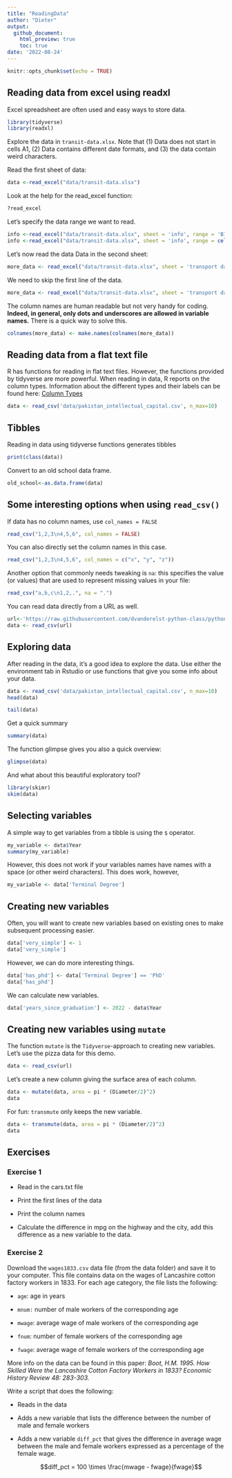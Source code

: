 ```yaml
---
title: "ReadingData"
author: "Dieter"
output: 
  github_document:
    html_preview: true
    toc: true
date: '2022-08-24'
---
```


```r
knitr::opts_chunk$set(echo = TRUE)
```

## Reading data from excel using readxl

Excel spreadsheet are often used and easy ways to store data.

```r
library(tidyverse)
library(readxl)
```

Explore the data in `transit-data.xlsx`. Note that (1) Data does not start in cells A1, (2) Data contains different date formats, and (3) the data contain weird characters.

Read the first sheet of data:

```r
data <-read_excel("data/transit-data.xlsx")
```

Look at the help for the read_excel function:

```r
?read_excel
```

Let's specify the data range we want to read.

```r
info <-read_excel("data/transit-data.xlsx", sheet = 'info', range = 'B1:C7')
info <-read_excel("data/transit-data.xlsx", sheet = 'info', range = cell_cols('B:C'))
```

Let's now read the data Data in the second sheet:

```r
more_data <- read_excel("data/transit-data.xlsx", sheet = 'transport data')
```

We need to skip the first line of the data.

```r
more_data <- read_excel("data/transit-data.xlsx", sheet = 'transport data', skip=1)
```

The column names are human readable but not very handy for coding. **Indeed, in general, only dots and underscores are allowed in variable names.** There is a quick way to solve this.

```r
colnames(more_data) <- make.names(colnames(more_data))
```

## Reading data from a flat text file

R has functions for reading in flat text files. However, the functions provided by tidyverse are more powerful. When reading in data, R reports on the column types. Information about the different types and their labels can be found here: [Column Types](https://tibble.tidyverse.org/articles/types.html)

```r
data <- read_csv('data/pakistan_intellectual_capital.csv', n_max=10)
```

## Tibbles

Reading in data using tidyverse functions generates tibbles

```r
print(class(data))
```

Convert to an old school data frame.

```r
old_school<-as.data.frame(data)
```

## Some interesting options when using `read_csv()`

If data has no column names, use `col_names = FALSE`

```r
read_csv("1,2,3\n4,5,6", col_names = FALSE)
```

You can also directly set the column names in this case.

```r
read_csv("1,2,3\n4,5,6", col_names = c("x", "y", "z"))
```

Another option that commonly needs tweaking is `na`: this specifies the value (or values) that are used to represent missing values in your file:

```r
read_csv("a,b,c\n1,2,.", na = ".")
```

You can read data directly from a URL as well.

```r
url<-'https://raw.githubusercontent.com/dvanderelst-python-class/python-class/fall2022/10_Pandas_Statistics/data/pizzasize.csv'
data <- read_csv(url)
```


## Exploring data

After reading in the data, it's a good idea to explore the data. Use either the environment tab in Rstudio or use functions that give you some info about your data.

```r
data <- read_csv('data/pakistan_intellectual_capital.csv', n_max=10)
head(data)
```

```r
tail(data)
```

Get a quick summary

```r
summary(data)
```

The function glimpse gives you also a quick overview:

```r
glimpse(data)
```

And what about this beautiful exploratory tool?

```r
library(skimr)
skim(data)

```

## Selecting variables

A simple way to get variables from a tibble is using the `$` operator.

```r
my_variable <- data$Year
summary(my_variable)
```

However, this does not work if your variables names have names with a space (or other weird characters). This does work, however,

```r
my_variable <- data['Terminal Degree']
```

## Creating new variables

Often, you will want to create new variables based on existing ones to make subsequent processing easier.

```r
data['very_simple'] <- 1
data['very_simple']
```

However, we can do more interesting things.

```r
data['has_phd'] <- data['Terminal Degree'] == 'PhD'
data['has_phd']
```

We can calculate new variables.

```r
data['years_since_graduation'] <- 2022 - data$Year
```

## Creating new variables using `mutate`

The function `mutate` is the `Tidyverse`-approach to creating new variables. Let's use the pizza data for this demo.

```r
data <- read_csv(url)
```

Let's create a new column giving the surface area of each column.

```r
data <- mutate(data, area = pi * (Diameter/2)^2)
data
```

For fun: `transmute` only keeps the new variable.

```r
data <- transmute(data, area = pi * (Diameter/2)^2)
data
```




## Exercises

### Exercise 1

-   Read in the cars.txt file

-   Print the first lines of the data

-   Print the column names

-   Calculate the difference in mpg on the highway and the city, add this difference as a new variable to the data.

### Exercise 2

Download the `wages1833.csv` data file (from the data folder) and save it to your computer. This file contains data on the wages of Lancashire cotton factory workers in 1833. For each age category, the file lists the following:

-   `age`: age in years

-   `mnum:` number of male workers of the corresponding age

-   `mwage`: average wage of male workers of the corresponding age

-   `fnum`: number of female workers of the corresponding age

-   `fwage`: average wage of female workers of the corresponding age

More info on the data can be found in this paper: *Boot, H.M. 1995. How Skilled Were the Lancashire Cotton Factory Workers in 1833? Economic History Review 48: 283-303.*

Write a script that does the following:

-   Reads in the data

-   Adds a new variable that lists the difference between the number of male and female workers

-   Adds a new variable `diff_pct` that gives the difference in average wage between the male and female workers expressed as a percentage of the female wage.

    $$diff_pct = 100 \times \frac{mwage - fwage}{fwage}$$
